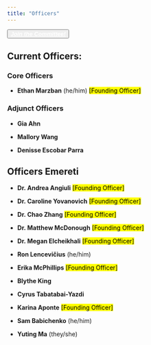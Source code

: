 ```yaml
---
title: "Officers"
---
```


<div class="d-grid gap-2">
  <button class="btn btn-lg btn-primary" type="button">
  <a href="https://bit.ly/w24-pgc" target="_blank" style="color:white">
    **_Join the Committee!_**
  </a>
  </button>
</div>

## Current Officers:

### Core Officers


- **Ethan Marzban** (he/him) <mark>[Founding Officer]</mark>


### Adjunct Officers

- **Gia Ahn**

- **Mallory Wang**

- **Denisse Escobar Parra**


## Officers Emereti

- **Dr. Andrea Angiuli** <mark>[Founding Officer]</mark>

- **Dr. Caroline Yovanovich** <mark>[Founding Officer]</mark>

- **Dr. Chao Zhang** <mark>[Founding Officer]</mark>

- **Dr. Matthew McDonough** <mark>[Founding Officer]</mark>

- **Dr. Megan Elcheikhali** <mark>[Founding Officer]</mark>

- **Ron Lencevičius** (he/him)

- **Erika McPhillips** <mark>[Founding Officer]</mark>

- **Blythe King**

- **Cyrus Tabatabai-Yazdi**

- **Karina Aponte** <mark>[Founding Officer]</mark>

- **Sam Babichenko** (he/him)

- **Yuting Ma** (they/she)

